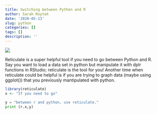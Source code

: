 ```yaml
---
title: Switching between Python and R
author: Sarah Roytek
date: '2020-05-13'
slug: python
categories: []
tags: []
description: ''
---
```

![](/blog/2020-05-13-python_files/IMG_6695.jpeg)

Reticulate is a super helpful tool if you need to go between Python and R. Say you want to load a data set in python but manipulate it with dplr functions in RStudio; reticulate is the tool for you! Another time when reticulate could be helpful is if you are trying to graph data (maybe using ggplot()) that you previously mantipulated with python. 


```r
library(reticulate)
x <- "If you need to go"
```

```python
y = "between r and python, use reticulate."
print (r.x,y)
```


